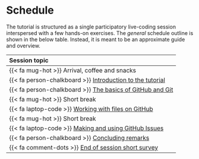 # Schedule {#sec-schedule}

The tutorial is structured as a single participatory live-coding
session interspersed with a few hands-on exercises. The
*general* schedule outline is shown in the below table.
Instead, it is meant to be an approximate
guide and overview.

| Session topic |
|:---|
| {{< fa mug-hot >}} Arrival, coffee and snacks |
| {{< fa person-chalkboard >}} [Introduction to the tutorial](/sessions/introduction.qmd) |
| {{< fa person-chalkboard >}} [The basics of GitHub and Git](/sessions/basics.qmd) |
| {{< fa mug-hot >}} Short break |
| {{< fa laptop-code >}} [Working with files on GitHub](/sessions/working-with-files.qmd) |
| {{< fa mug-hot >}} Short break |
| {{< fa laptop-code >}} [Making and using GitHub Issues](/sessions/using-issues.qmd) |
| {{< fa person-chalkboard >}} [Concluding remarks](/sessions/conclusion.qmd) |
| {{< fa comment-dots >}} [End of session short survey]() |
